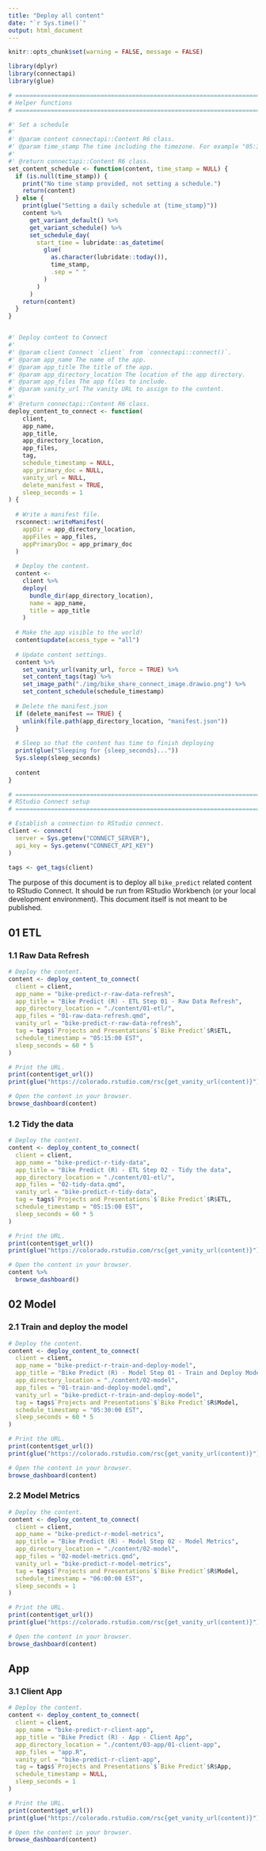```yaml
---
title: "Deploy all content"
date: "`r Sys.time()`"
output: html_document
---
```


```r
knitr::opts_chunk$set(warning = FALSE, message = FALSE) 

library(dplyr)
library(connectapi)
library(glue)

# ==============================================================================
# Helper functions
# ==============================================================================

#' Set a schedule
#'
#' @param content connectapi::Content R6 class.
#' @param time_stamp The time including the timezone. For example "05:30:00 EST"
#'
#' @return connectapi::Content R6 class.
set_content_schedule <- function(content, time_stamp = NULL) {
  if (is.null(time_stamp)) {
    print("No time stamp provided, not setting a schedule.")
    return(content)
  } else {
    print(glue("Setting a daily schedule at {time_stamp}"))
    content %>%
      get_variant_default() %>%
      get_variant_schedule() %>%
      set_schedule_day(
        start_time = lubridate::as_datetime(
          glue(
            as.character(lubridate::today()),
            time_stamp,
            .sep = " "
          )
        )
      )
    return(content)
  }
}


#' Deploy content to Connect
#'
#' @param client Connect `client` from `connectapi::connect()`.
#' @param app_name The name of the app.
#' @param app_title The title of the app.
#' @param app_directory_location The location of the app directory.
#' @param app_files The app files to include.
#' @param vanity_url The vanity URL to assign to the content.
#'
#' @return connectapi::Content R6 class.
deploy_content_to_connect <- function(
    client, 
    app_name, 
    app_title, 
    app_directory_location, 
    app_files,
    tag,
    schedule_timestamp = NULL,
    app_primary_doc = NULL,
    vanity_url = NULL,
    delete_manifest = TRUE,
    sleep_seconds = 1
) {
  
  # Write a manifest file.
  rsconnect::writeManifest(
    appDir = app_directory_location, 
    appFiles = app_files,
    appPrimaryDoc = app_primary_doc
  )
  
  # Deploy the content.
  content <- 
    client %>%
    deploy(
      bundle_dir(app_directory_location),
      name = app_name,
      title = app_title
    )
  
  # Make the app visible to the world!
  content$update(access_type = "all")
  
  # Update content settings.
  content %>%
    set_vanity_url(vanity_url, force = TRUE) %>%
    set_content_tags(tag) %>%
    set_image_path("./img/bike_share_connect_image.drawio.png") %>%
    set_content_schedule(schedule_timestamp)
  
  # Delete the manifest.json
  if (delete_manifest == TRUE) {
    unlink(file.path(app_directory_location, "manifest.json"))
  }
  
  # Sleep so that the content has time to finish deploying
  print(glue("Sleeping for {sleep_seconds}..."))
  Sys.sleep(sleep_seconds)
  
  content
}

# ==============================================================================
# RStudio Connect setup
# ==============================================================================

# Establish a connection to RStudio connect.
client <- connect(
  server = Sys.getenv("CONNECT_SERVER"),
  api_key = Sys.getenv("CONNECT_API_KEY")
)

tags <- get_tags(client)
```

The purpose of this document is to deploy all `bike_predict` related content to RStudio Connect. It should be run from RStudio Workbench (or your local development environment). This document itself is not meant to be published.

## 01 ETL

### 1.1 Raw Data Refresh

```r
# Deploy the content.
content <- deploy_content_to_connect(
  client = client,
  app_name = "bike-predict-r-raw-data-refresh",
  app_title = "Bike Predict (R) - ETL Step 01 - Raw Data Refresh",
  app_directory_location = "./content/01-etl/",
  app_files = "01-raw-data-refresh.qmd",
  vanity_url = "bike-predict-r-raw-data-refresh",
  tag = tags$`Projects and Presentations`$`Bike Predict`$R$ETL,
  schedule_timestamp = "05:15:00 EST",
  sleep_seconds = 60 * 5
)

# Print the URL.
print(content$get_url())
print(glue("https://colorado.rstudio.com/rsc{get_vanity_url(content)}"))

# Open the content in your browser.
browse_dashboard(content)
```

### 1.2 Tidy the data

```r
# Deploy the content.
content <- deploy_content_to_connect(
  client = client,
  app_name = "bike-predict-r-tidy-data",
  app_title = "Bike Predict (R) - ETL Step 02 - Tidy the data",
  app_directory_location = "./content/01-etl/",
  app_files = "02-tidy-data.qmd",
  vanity_url = "bike-predict-r-tidy-data",
  tag = tags$`Projects and Presentations`$`Bike Predict`$R$ETL,
  schedule_timestamp = "05:15:00 EST",
  sleep_seconds = 60 * 5
)

# Print the URL.
print(content$get_url())
print(glue("https://colorado.rstudio.com/rsc{get_vanity_url(content)}"))

# Open the content in your browser.
content %>% 
  browse_dashboard()
```

## 02 Model

### 2.1 Train and deploy the model

```r
# Deploy the content.
content <- deploy_content_to_connect(
  client = client,
  app_name = "bike-predict-r-train-and-deploy-model",
  app_title = "Bike Predict (R) - Model Step 01 - Train and Deploy Model",
  app_directory_location = "./content/02-model",
  app_files = "01-train-and-deploy-model.qmd",
  vanity_url = "bike-predict-r-train-and-deploy-model",
  tag = tags$`Projects and Presentations`$`Bike Predict`$R$Model,
  schedule_timestamp = "05:30:00 EST",
  sleep_seconds = 60 * 5
)

# Print the URL.
print(content$get_url())
print(glue("https://colorado.rstudio.com/rsc{get_vanity_url(content)}"))

# Open the content in your browser.
browse_dashboard(content)
```

### 2.2 Model Metrics

```r
# Deploy the content.
content <- deploy_content_to_connect(
  client = client,
  app_name = "bike-predict-r-model-metrics",
  app_title = "Bike Predict (R) - Model Step 02 - Model Metrics",
  app_directory_location = "./content/02-model",
  app_files = "02-model-metrics.qmd",
  vanity_url = "bike-predict-r-model-metrics",
  tag = tags$`Projects and Presentations`$`Bike Predict`$R$Model,
  schedule_timestamp = "06:00:00 EST",
  sleep_seconds = 1
)

# Print the URL.
print(content$get_url())
print(glue("https://colorado.rstudio.com/rsc{get_vanity_url(content)}"))

# Open the content in your browser.
browse_dashboard(content)
```

## App

### 3.1 Client App

```r
# Deploy the content.
content <- deploy_content_to_connect(
  client = client,
  app_name = "bike-predict-r-client-app",
  app_title = "Bike Predict (R) - App - Client App",
  app_directory_location = "./content/03-app/01-client-app",
  app_files = "app.R",
  vanity_url = "bike-predict-r-client-app",
  tag = tags$`Projects and Presentations`$`Bike Predict`$R$App,
  schedule_timestamp = NULL,
  sleep_seconds = 1
)

# Print the URL.
print(content$get_url())
print(glue("https://colorado.rstudio.com/rsc{get_vanity_url(content)}"))

# Open the content in your browser.
browse_dashboard(content)
```
